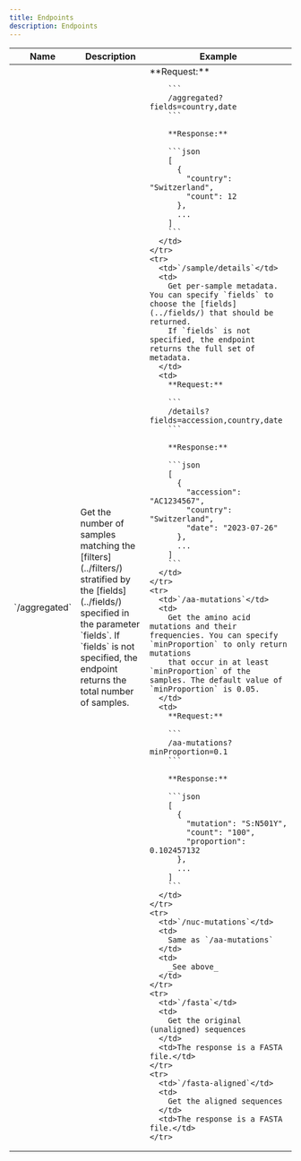 ```yaml
---
title: Endpoints
description: Endpoints
---
```


<table>
  <thead>
  <tr>
    <th>Name</th>
    <th>Description</th>
    <th>Example</th>
  </tr>
  </thead>
  <tbody>
    <tr>
      <td>`/aggregated`</td>
      <td>
        Get the number of samples matching the [filters](../filters/) stratified by the [fields](../fields/) specified
        in the parameter `fields`. If `fields` is not specified, the endpoint returns the total number of samples.
      </td>
      <td>
        **Request:**

        ```
        /aggregated?fields=country,date
        ```

        **Response:**

        ```json
        [
          {
            "country": "Switzerland",
            "count": 12
          },
          ...
        ]
        ```
      </td>
    </tr>
    <tr>
      <td>`/sample/details`</td>
      <td>
        Get per-sample metadata. You can specify `fields` to choose the [fields](../fields/) that should be returned.
        If `fields` is not specified, the endpoint returns the full set of metadata.
      </td>
      <td>
        **Request:**

        ```
        /details?fields=accession,country,date
        ```

        **Response:**

        ```json
        [
          {
            "accession": "AC1234567",
            "country": "Switzerland",
            "date": "2023-07-26"
          },
          ...
        ]
        ```
      </td>
    </tr>
    <tr>
      <td>`/aa-mutations`</td>
      <td>
        Get the amino acid mutations and their frequencies. You can specify `minProportion` to only return mutations
        that occur in at least `minProportion` of the samples. The default value of `minProportion` is 0.05.
      </td>
      <td>
        **Request:**

        ```
        /aa-mutations?minProportion=0.1
        ```

        **Response:**

        ```json
        [
          {
            "mutation": "S:N501Y",
            "count": "100",
            "proportion": 0.102457132
          },
          ...
        ]
        ```
      </td>
    </tr>
    <tr>
      <td>`/nuc-mutations`</td>
      <td>
        Same as `/aa-mutations`
      </td>
      <td>
        _See above_
      </td>
    </tr>
    <tr>
      <td>`/fasta`</td>
      <td>
        Get the original (unaligned) sequences
      </td>
      <td>The response is a FASTA file.</td>
    </tr>
    <tr>
      <td>`/fasta-aligned`</td>
      <td>
        Get the aligned sequences
      </td>
      <td>The response is a FASTA file.</td>
    </tr>

  </tbody>
</table>
